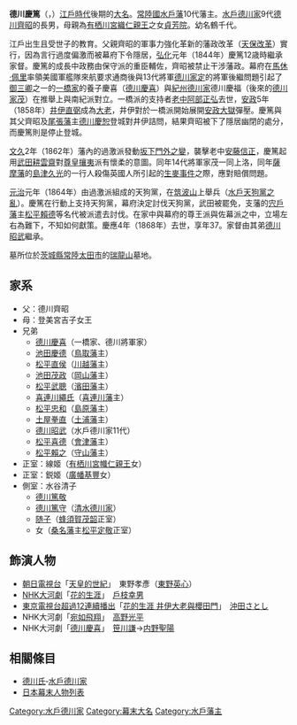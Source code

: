 {{Infobox officeholder 
| name= 德川慶篤
| image= 
| caption= 
| order=[[水戶藩|水戶藩]]藩主
| term_start=1844年
| term_end=1868年
| predecessor= [[德川齊昭|德川齊昭]]
| successor= [[德川昭武|德川昭武]]
| birth_date={{Birth date|1832|6|1}}<br />（[[天保_(日本)|天保]]3年[[五月初三|5月3日]]）
| birth_place= 
| death_date={{Death date and age|1868|4|27|1832|6|1}}<br />（[[慶應|慶應]]4年[[四月初五|4月5日]]）
| death_place= 
| module = {{日本武士 |child=yes
|時代= 
|幼名=
|改名= 鶴千代麿（幼名）→慶篤
|别名= 
|諡号= 順公
|神号= 
|戒名= 
|洗禮名= 
|墓所= 茨城縣常陸太田市瑞龍山
|朝廷官位= 
|幕府職位= 
|主君= 
|藩= 
|氏族= [[水戶德川家|水戶德川家]]
|父= [[德川齊昭|德川齊昭]]
|母= [[登美宮吉子|貞芳院]]（[[有栖川宮織仁親王|有栖川宮織仁親王]]之女）
|養父= 
|養母= 
|兄弟= 
|姐妹= 
|正室=線姬（[[有栖川宮幟仁親王|有栖川宮幟仁親王]]之女）
|繼室=繼室鋭姬（[[廣幡基豐|廣幡基豐]]之女）
|側室= 
|子= [[德川篤敬|篤敬]]、[[德川篤守|篤守]]、鶴千代麿、信之丞、順之丞
|女=[[蜂須賀隨子|隨子]]、金姬
|養子= 
|養女= 
 }}
}}
'''德川慶篤'''（{{jpn|j=徳川 慶篤|hg=とくがわ よしあつ|rm=Tokugawa Yoshiatsu}}，{{bd|1832年|6月1日|1868年|4月27日|}}）[[江戶時代|江戶時代]]後期的[[大名_(稱謂)|大名]]。[[常陸國|常陸國]][[水戶藩|水戶藩]]10代藩主。[[水戶德川家|水戶德川家]]9代[[德川齊昭|德川齊昭]]的長男，母親為[[有栖川宮織仁親王|有栖川宮織仁親王]]之女[[登美宮吉子|貞芳院]]。幼名鶴千代。

江戶出生且受世子的教育。父親齊昭的軍事力強化革新的藩政改革（[[天保改革|天保改革]]）實行，因為言行過度偏激而被幕府下令隱居，[[弘化|弘化]]元年（1844年）慶篤12歳時繼承家督。慶篤的成長中政務由保守派的重臣輔佐，齊昭被禁止干涉藩政。幕府在[[馬休·佩里|馬休·佩里]]率領美國軍艦隊來航要求通商後與13代將軍[[德川家定|德川家定]]的將軍後繼問題引起了[[御三卿|御三卿]]之一的[[一橋家|一橋家]]的養子慶喜（[[德川慶喜|德川慶喜]]）與[[紀州德川家|紀州德川家]]德川慶福（後來的[[德川家茂|德川家茂]]）在推舉上與南紀派對立。一橋派的支持者[[老中|老中]][[阿部正弘|阿部正弘]]去世，[[安政|安政]]5年（1858年）[[井伊直弼|井伊直弼]]成為[[大老|大老]]，井伊對於一橋派開始展開[[安政大獄|安政大獄]]彈壓。慶篤與其父齊昭及[[尾張藩|尾張藩]]主[[德川慶勝|德川慶恕]]登城對井伊詰問，結果齊昭被下了隱居幽閉的處分，而慶篤則是停止登城。

[[文久|文久]]2年（1862年）藩內的過激派發動[[坂下門外之變|坂下門外之變]]，襲擊老中[[安藤信正|安藤信正]]，慶篤起用[[武田耕雲齋|武田耕雲齋]]對[[尊皇攘夷|尊皇攘夷]]派有懷柔的意圖。同年14代將軍家茂一同上洛，同年[[薩摩藩|薩摩藩]]的[[島津久光|島津久光]]的一行人殺傷英國人所引起的[[生麥事件|生麥事件]]之際，應對賠償問題。

[[元治|元治]]元年（1864年）由過激派組成的天狗黨，在[[筑波山|筑波山]]上舉兵（[[天狗黨之亂|水戶天狗黨之亂]]）。慶篤在行動上支持天狗黨，幕府決定討伐天狗黨，武田被罷免，支藩的[[宍戶藩|宍戶藩]]主[[松平賴德|松平賴德]]等名代被派遣去討伐。在家中與幕府的尊王派與佐幕派之中，立場左右為難下，不知如何獻策。慶應4年（1868年）去世，享年37。家督由其弟[[德川昭武|德川昭武]]繼承。

墓所位於[[茨城縣|茨城縣]][[常陸太田市|常陸太田市]]的[[瑞龍山|瑞龍山]]墓地。

== 家系 ==
*父：德川齊昭
*母：登美宮吉子女王
*兄弟
**[[德川慶喜|德川慶喜]]（一橋家、德川將軍家）
**[[池田慶德|池田慶德]]（[[鳥取藩|鳥取藩]]主）
**[[松平直侯|松平直侯]]（[[川越藩|川越藩]]主）
**[[池田茂政|池田茂政]]（[[岡山藩|岡山藩]]主）
**[[松平武聰|松平武聰]]（[[濱田藩|濱田藩]]主）
**[[喜連川繩氏|喜連川繩氏]]（[[喜連川藩|喜連川藩]]主）
**[[松平忠和_(島原藩主)|松平忠和]]（[[島原藩|島原藩]]主）
**[[土屋拳直|土屋拳直]]（[[土浦藩|土浦藩]]主）
**[[德川昭武|德川昭武]]（水戶德川家11代）
**[[松平喜德|松平喜德]]（[[會津藩|會津藩]]主）
**[[松平賴之|松平賴之]]（[[守山藩|守山藩]]主）
*正室：線姬（[[有栖川宮幟仁親王|有栖川宮幟仁親王]]女）
*正室：鋭姬（[[廣幡基豐|廣幡基豐]]女）
*側室：水谷清子
**[[德川篤敬|德川篤敬]]
**[[德川篤守|德川篤守]]（[[清水德川家|清水德川家]]）
**[[蜂須賀随子|随子]]（[[蜂須賀茂韶|蜂須賀茂韶]]正室）
**女（[[桑名藩|桑名藩]]主[[松平定敬|松平定敬]]正室）

==飾演人物==
*[[朝日電視台|朝日電視台]]「[[天皇的世紀|天皇的世紀]]」　東野孝彥（[[東野英心|東野英心]]） 
*[[NHK大河劇|NHK大河劇]]「[[花的生涯_(NHK大河劇)|花的生涯]]」　[[戶枝幸男|戶枝幸男]]
*[[東京電視台|東京電視台]][[新春時代劇|超過12連續播出]]「[[花的生涯_井伊大老與櫻田門|花的生涯 井伊大老與櫻田門]]」　[[沖田さとし|沖田さとし]] 
*NHK大河劇「[[宛如飛翔_(NHK大河劇)|宛如飛翔]]」　[[高野光平|高野光平]]
*NHK大河劇「[[德川慶喜_(NHK大河劇)|德川慶喜]]」　[[笹川謙|笹川謙]]→[[内野聖陽|内野聖陽]]

== 相關條目 ==
*[[德川氏|德川氏]]‐[[水戶德川家|水戶德川家]]
*[[日本幕末人物列表|日本幕末人物列表]]

{{水戶德川家|||第10任}}
{{水戶藩主|[[水戶德川家|水戶德川家]]|第10任|1844年 - 1868年}}
{{Normdaten}}

[[Category:水戶德川家|Category:水戶德川家]]
[[Category:幕末大名|Category:幕末大名]]
[[Category:水戶藩主|Category:水戶藩主]]